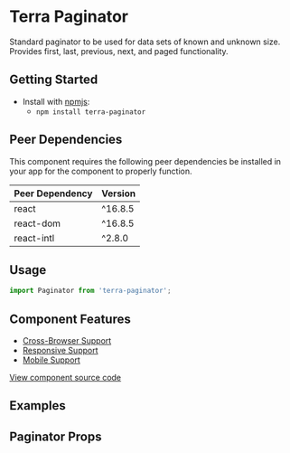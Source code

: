 


<Badge />

# Terra Paginator

Standard paginator to be used for data sets of known and unknown size. Provides first, last, previous, next, and paged functionality.

## Getting Started

- Install with [npmjs](https://www.npmjs.com):
  - `npm install terra-paginator`

<!-- AUTO-GENERATED-CONTENT:START Peer Dependencies -->
## Peer Dependencies

This component requires the following peer dependencies be installed in your app for the component to properly function.

| Peer Dependency | Version |
|-|-|
| react | ^16.8.5 |
| react-dom | ^16.8.5 |
| react-intl | ^2.8.0 |

<!-- AUTO-GENERATED-CONTENT:END -->

## Usage

```jsx
import Paginator from 'terra-paginator';
```

## Component Features

* [Cross-Browser Support](https://engineering.cerner.com/terra-ui/contributing/terra-ui/component-standards#cross-browser-support)
* [Responsive Support](https://engineering.cerner.com/terra-ui/contributing/terra-ui/component-standards#responsive-support)
* [Mobile Support](https://engineering.cerner.com/terra-ui/contributing/terra-ui/component-standards#mobile-support)

[View component source code](https://github.com/cerner/terra-core/tree/master/packages/terra-paginator)

## Examples
<PaginatorExample />
<PaginatorNoPagesExample title="Paginator Example Without Pages" />

## Paginator Props
<PaginatorPropsTable />
